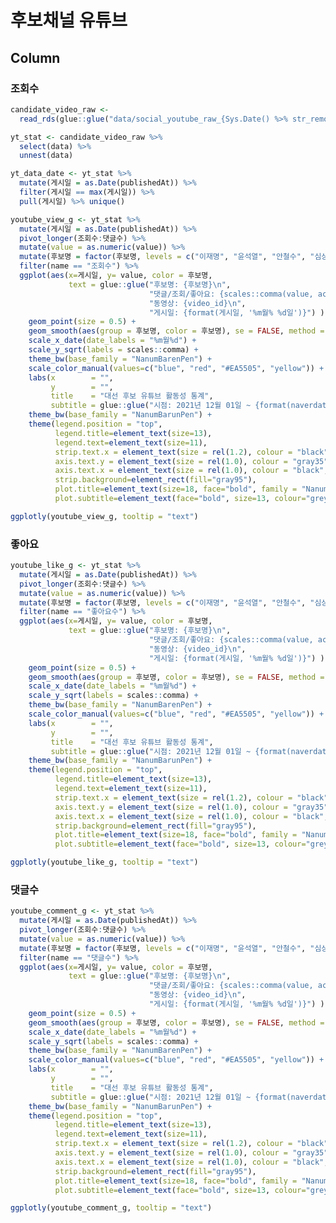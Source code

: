 후보채널 유튜브
=================================================================================================


Column {.tabset .tabset-fade}
-------------------------------------------------------------------------------

### 조회수

```r

candidate_video_raw <-
  read_rds(glue::glue("data/social_youtube_raw_{Sys.Date() %>% str_remove_all('-')}.rds"))

yt_stat <- candidate_video_raw %>%
  select(data) %>%
  unnest(data)

yt_data_date <- yt_stat %>%
  mutate(게시일 = as.Date(publishedAt)) %>%
  filter(게시일 == max(게시일)) %>%
  pull(게시일) %>% unique()

youtube_view_g <- yt_stat %>%
  mutate(게시일 = as.Date(publishedAt)) %>%
  pivot_longer(조회수:댓글수) %>%
  mutate(value = as.numeric(value)) %>%
  mutate(후보명 = factor(후보명, levels = c("이재명", "윤석열", "안철수", "심상정"))) %>%
  filter(name == "조회수") %>% 
  ggplot(aes(x=게시일, y= value, color = 후보명,
             text = glue::glue("후보명: {후보명}\n",
                               "댓글/조회/좋아요: {scales::comma(value, accuracy=1)}\n",
                               "동영상: {video_id}\n",
                               "게시일: {format(게시일, '%m월% %d일')}") )) +
    geom_point(size = 0.5) +
    geom_smooth(aes(group = 후보명, color = 후보명), se = FALSE, method = "loess", span = 0.75) +
    scale_x_date(date_labels = "%m월%d") +
    scale_y_sqrt(labels = scales::comma) +
    theme_bw(base_family = "NanumBarenPen") +
    scale_color_manual(values=c("blue", "red", "#EA5505", "yellow")) +
    labs(x        = "",
         y        = "",
         title    = "대선 후보 유튜브 활동성 통계",
         subtitle = glue::glue("시점: 2021년 12월 01일 ~ {format(naverdata_date, '%Y년 %m월 %d일')}")) +
    theme_bw(base_family = "NanumBarunPen") +
    theme(legend.position = "top",
          legend.title=element_text(size=13),
          legend.text=element_text(size=11),
          strip.text.x = element_text(size = rel(1.2), colour = "black", family = "NanumMyeongjo", face="bold"),
          axis.text.y = element_text(size = rel(1.0), colour = "gray35", family = "NanumBarunpen", face="bold"),
          axis.text.x = element_text(size = rel(1.0), colour = "black", family = "NanumBarunpen", face="bold"),
          strip.background=element_rect(fill="gray95"),
          plot.title=element_text(size=18, face="bold", family = "NanumBarunpen"),
          plot.subtitle=element_text(face="bold", size=13, colour="grey10", family = "NanumBarunpen"))

ggplotly(youtube_view_g, tooltip = "text")


```


### 좋아요

```r

youtube_like_g <- yt_stat %>%
  mutate(게시일 = as.Date(publishedAt)) %>%
  pivot_longer(조회수:댓글수) %>%
  mutate(value = as.numeric(value)) %>%
  mutate(후보명 = factor(후보명, levels = c("이재명", "윤석열", "안철수", "심상정"))) %>%
  filter(name == "좋아요수") %>% 
  ggplot(aes(x=게시일, y= value, color = 후보명,
             text = glue::glue("후보명: {후보명}\n",
                               "댓글/조회/좋아요: {scales::comma(value, accuracy=1)}\n",
                               "동영상: {video_id}\n",
                               "게시일: {format(게시일, '%m월% %d일')}") )) +
    geom_point(size = 0.5) +
    geom_smooth(aes(group = 후보명, color = 후보명), se = FALSE, method = "loess", span = 0.75) +
    scale_x_date(date_labels = "%m월%d") +
    scale_y_sqrt(labels = scales::comma) +
    theme_bw(base_family = "NanumBarenPen") +
    scale_color_manual(values=c("blue", "red", "#EA5505", "yellow")) +
    labs(x        = "",
         y        = "",
         title    = "대선 후보 유튜브 활동성 통계",
         subtitle = glue::glue("시점: 2021년 12월 01일 ~ {format(naverdata_date, '%Y년 %m월 %d일')}")) +
    theme_bw(base_family = "NanumBarunPen") +
    theme(legend.position = "top",
          legend.title=element_text(size=13),
          legend.text=element_text(size=11),
          strip.text.x = element_text(size = rel(1.2), colour = "black", family = "NanumMyeongjo", face="bold"),
          axis.text.y = element_text(size = rel(1.0), colour = "gray35", family = "NanumBarunpen", face="bold"),
          axis.text.x = element_text(size = rel(1.0), colour = "black", family = "NanumBarunpen", face="bold"),
          strip.background=element_rect(fill="gray95"),
          plot.title=element_text(size=18, face="bold", family = "NanumBarunpen"),
          plot.subtitle=element_text(face="bold", size=13, colour="grey10", family = "NanumBarunpen"))

ggplotly(youtube_like_g, tooltip = "text")
```

### 댓글수

```r

youtube_comment_g <- yt_stat %>%
  mutate(게시일 = as.Date(publishedAt)) %>%
  pivot_longer(조회수:댓글수) %>%
  mutate(value = as.numeric(value)) %>%
  mutate(후보명 = factor(후보명, levels = c("이재명", "윤석열", "안철수", "심상정"))) %>%
  filter(name == "댓글수") %>% 
  ggplot(aes(x=게시일, y= value, color = 후보명,
             text = glue::glue("후보명: {후보명}\n",
                               "댓글/조회/좋아요: {scales::comma(value, accuracy=1)}\n",
                               "동영상: {video_id}\n",
                               "게시일: {format(게시일, '%m월% %d일')}") )) +
    geom_point(size = 0.5) +
    geom_smooth(aes(group = 후보명, color = 후보명), se = FALSE, method = "loess", span = 0.75) +
    scale_x_date(date_labels = "%m월%d") +
    scale_y_sqrt(labels = scales::comma) +
    theme_bw(base_family = "NanumBarenPen") +
    scale_color_manual(values=c("blue", "red", "#EA5505", "yellow")) +
    labs(x        = "",
         y        = "",
         title    = "대선 후보 유튜브 활동성 통계",
         subtitle = glue::glue("시점: 2021년 12월 01일 ~ {format(naverdata_date, '%Y년 %m월 %d일')}")) +
    theme_bw(base_family = "NanumBarunPen") +
    theme(legend.position = "top",
          legend.title=element_text(size=13),
          legend.text=element_text(size=11),
          strip.text.x = element_text(size = rel(1.2), colour = "black", family = "NanumMyeongjo", face="bold"),
          axis.text.y = element_text(size = rel(1.0), colour = "gray35", family = "NanumBarunpen", face="bold"),
          axis.text.x = element_text(size = rel(1.0), colour = "black", family = "NanumBarunpen", face="bold"),
          strip.background=element_rect(fill="gray95"),
          plot.title=element_text(size=18, face="bold", family = "NanumBarunpen"),
          plot.subtitle=element_text(face="bold", size=13, colour="grey10", family = "NanumBarunpen"))

ggplotly(youtube_comment_g, tooltip = "text")
```

